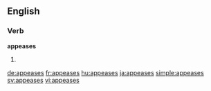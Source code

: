 ==English==

===Verb===
'''appeases'''

# {{third-person singular of|appease}}

[[de:appeases]]
[[fr:appeases]]
[[hu:appeases]]
[[ja:appeases]]
[[simple:appeases]]
[[sv:appeases]]
[[vi:appeases]]